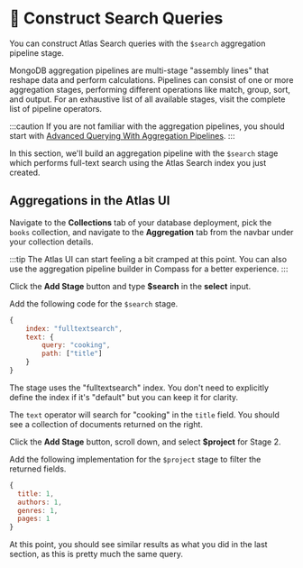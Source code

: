 # 👐 Construct Search Queries

You can construct Atlas Search queries with the `$search` aggregation pipeline stage.

<Link to="https://mongodb.com/docs/manual/core/aggregation-pipeline">MongoDB aggregation pipelines</Link> are multi-stage "assembly lines" that reshape data and perform calculations. Pipelines can consist of one or more aggregation stages, performing different operations like match, group, sort, and output. For an exhaustive list of all available stages, visit <Link to="https://mongodb.com/docs/manual/reference/operator/aggregation-pipeline/#std-label-aggregation-pipeline-operator-reference">the complete list of pipeline operators</Link>.

:::caution
If you are not familiar with the aggregation pipelines, you should start with [Advanced Querying With Aggregation Pipelines](https://mongodb-developer.github.io/aggregation-pipeline-lab/).
:::

In this section, we'll build an aggregation pipeline with the `$search` stage which performs full-text search using the Atlas Search index you just created.

## Aggregations in the Atlas UI

Navigate to the **Collections** tab of your database deployment, pick the `books` collection, and navigate to the **Aggregation** tab from the navbar under your collection details.

<Screenshot alt="Aggregations tab highlighted on the collection details page" src="img/screenshots/3-aggregations/1-search-stage/1-aggregation-tab.png" url="https://cloud.mongodb.com" />

:::tip
The Atlas UI can start feeling a bit cramped at this point. You can also use the aggregation pipeline builder in <Link to="https://www.mongodb.com/products/tools/compass">Compass</Link> for a better experience.
:::

Click the **Add Stage** button and type **$search** in the **select** input.

<Screenshot alt="Stage 1 of the pipeline with the $search stage selected" src="img/screenshots/3-aggregations/1-search-stage/2-search-stage.png" url="https://cloud.mongodb.com" />

Add the following code for the `$search` stage.

```js
{
    index: "fulltextsearch",
    text: {
        query: "cooking",
        path: ["title"]
    }
}
```

The stage uses the "fulltextsearch" index. You don't need to explicitly define the index if it's "default" but you can keep it for clarity.

The `text` operator will search for "cooking" in the `title` field. You should see a collection of documents returned on the right.

Click the **Add Stage** button, scroll down, and select **$project** for Stage 2.

<Screenshot alt="Stage 2 of the pipeline with the $project stage selected" src="img/screenshots/3-aggregations/1-search-stage/3-project-stage.png" url="https://cloud.mongodb.com" />

Add the following implementation for the `$project` stage to filter the returned fields.

```js
{
  title: 1,
  authors: 1,
  genres: 1,
  pages: 1
}
```

At this point, you should see similar results as what you did in the last section, as this is pretty much the same query.
